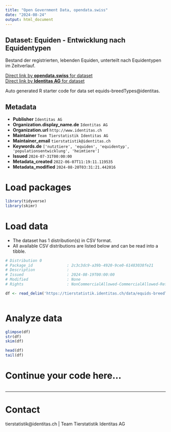 ```yaml
---
title: "Open Government Data, opendata.swiss"
date: "2024-08-24"
output: html_document
---
```


## Dataset: Equiden - Entwicklung nach Equidentypen

Bestand der registrierten, lebenden Equiden, unterteilt nach Equidentypen im Zeitverlauf. 

[Direct link by **opendata.swiss** for dataset](https://opendata.swiss/de/dataset/equiden-entwicklung-nach-equidentypen)<br>
[Direct link by **Identitas AG** for dataset](https://tierstatistik.identitas.ch/)

Auto generated R starter code for data set equids-breedTypes@identitas.

## Metadata

- **Publisher** `Identitas AG`
- **Organization.display_name.de** `Identitas AG`
- **Organization.url** `http://www.identitas.ch`
- **Maintainer** `Team Tierstatistik Identitas AG`
- **Maintainer_email** `tierstatistik@identitas.ch`
- **Keywords.de** `['nutztiere', 'equiden', 'equidentyp', 'populationsentwicklung', 'heimtiere']`
- **Issued** `2024-07-31T00:00:00`
- **Metadata_created** `2022-06-07T11:19:11.119535`
- **Metadata_modified** `2024-08-20T03:31:21.442016`


# Load packages

```r

library(tidyverse)
library(skimr)

```

# Load data

-   The dataset has 1 distribution(s) in CSV format.
-   All available CSV distributions are listed below and can be read into a tibble.

```r

# Distribution 0
# Package_id               : 2c3c3dc9-a39b-4920-9ce0-61483038fe21
# Description              : 
# Issued                   : 2024-08-19T00:00:00
# Modified                 : None
# Rights                   : NonCommercialAllowed-CommercialAllowed-ReferenceRequired

df <- read_delim('https://tierstatistik.identitas.ch/data/equids-breedTypes.csv')



```

# Analyze data

```r

glimpse(df)
str(df)
skim(df)

head(df)
tail(df)

```

# Continue your code here...

```r

```

------------------------------------------------------------------------

# Contact

tierstatistik@identitas.ch | Team Tierstatistik Identitas AG
